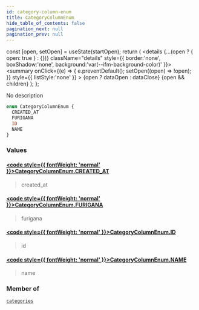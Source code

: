 ```yaml
---
id: category-column-enum
title: CategoryColumnEnum
hide_table_of_contents: false
pagination_next: null
pagination_prev: null
---
```







  const [open, setOpen] = useState(startOpen);
  return (
    <details {...(open ? { open: true } : {})} className="details" style={{ border:'none', boxShadow:'none', background:'var(--ifm-background-color)' }}>
      <summary
        onClick={(e) => {
          e.preventDefault();
          setOpen((open) => !open);
        }}
        style={{ listStyle:'none' }}
      >
      {open ? dataOpen : dataClose}
      </summary>
      {open && children}
    </details>
  );
};




No description


```graphql
enum CategoryColumnEnum {
  CREATED_AT
  FURIGANA
  ID
  NAME
}
```


### Values

#### [<code style={{ fontWeight: 'normal' }}>CategoryColumnEnum.<b>CREATED_AT</b></code>](#) 
> created_at
> 

#### [<code style={{ fontWeight: 'normal' }}>CategoryColumnEnum.<b>FURIGANA</b></code>](#) 
> furigana
> 

#### [<code style={{ fontWeight: 'normal' }}>CategoryColumnEnum.<b>ID</b></code>](#) 
> id
> 

#### [<code style={{ fontWeight: 'normal' }}>CategoryColumnEnum.<b>NAME</b></code>](#) 
> name
> 



### Member of

[`categories`](/queries/categories)  <Badge class="secondary" text="query"/>

